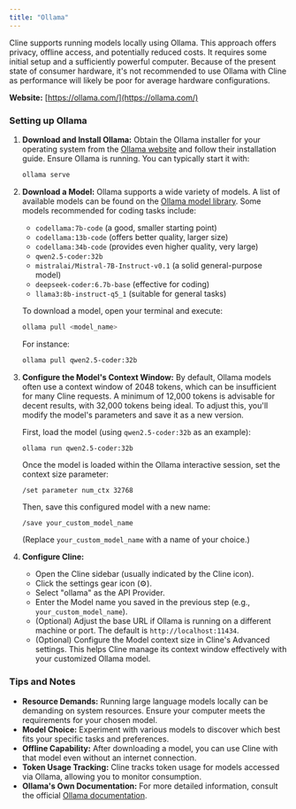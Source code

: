 ```yaml
---
title: "Ollama"
---
```


Cline supports running models locally using Ollama. This approach offers privacy, offline access, and potentially reduced costs. It requires some initial setup and a sufficiently powerful computer. Because of the present state of consumer hardware, it's not recommended to use Ollama with Cline as performance will likely be poor for average hardware configurations.

**Website:** [https://ollama.com/](https://ollama.com/)

### Setting up Ollama

1.  **Download and Install Ollama:**
    Obtain the Ollama installer for your operating system from the [Ollama website](https://ollama.com/) and follow their installation guide. Ensure Ollama is running. You can typically start it with:

    ```bash
    ollama serve
    ```

2.  **Download a Model:**
    Ollama supports a wide variety of models. A list of available models can be found on the [Ollama model library](https://ollama.com/library). Some models recommended for coding tasks include:

    -   `codellama:7b-code` (a good, smaller starting point)
    -   `codellama:13b-code` (offers better quality, larger size)
    -   `codellama:34b-code` (provides even higher quality, very large)
    -   `qwen2.5-coder:32b`
    -   `mistralai/Mistral-7B-Instruct-v0.1` (a solid general-purpose model)
    -   `deepseek-coder:6.7b-base` (effective for coding)
    -   `llama3:8b-instruct-q5_1` (suitable for general tasks)

    To download a model, open your terminal and execute:

    ```bash
    ollama pull <model_name>
    ```

    For instance:

    ```bash
    ollama pull qwen2.5-coder:32b
    ```

3.  **Configure the Model's Context Window:**
    By default, Ollama models often use a context window of 2048 tokens, which can be insufficient for many Cline requests. A minimum of 12,000 tokens is advisable for decent results, with 32,000 tokens being ideal. To adjust this, you'll modify the model's parameters and save it as a new version.

    First, load the model (using `qwen2.5-coder:32b` as an example):

    ```bash
    ollama run qwen2.5-coder:32b
    ```

    Once the model is loaded within the Ollama interactive session, set the context size parameter:

    ```
    /set parameter num_ctx 32768
    ```

    Then, save this configured model with a new name:

    ```
    /save your_custom_model_name
    ```

    (Replace `your_custom_model_name` with a name of your choice.)

4.  **Configure Cline:**
    -   Open the Cline sidebar (usually indicated by the Cline icon).
    -   Click the settings gear icon (⚙️).
    -   Select "ollama" as the API Provider.
    -   Enter the Model name you saved in the previous step (e.g., `your_custom_model_name`).
    -   (Optional) Adjust the base URL if Ollama is running on a different machine or port. The default is `http://localhost:11434`.
    -   (Optional) Configure the Model context size in Cline's Advanced settings. This helps Cline manage its context window effectively with your customized Ollama model.

### Tips and Notes

-   **Resource Demands:** Running large language models locally can be demanding on system resources. Ensure your computer meets the requirements for your chosen model.
-   **Model Choice:** Experiment with various models to discover which best fits your specific tasks and preferences.
-   **Offline Capability:** After downloading a model, you can use Cline with that model even without an internet connection.
-   **Token Usage Tracking:** Cline tracks token usage for models accessed via Ollama, allowing you to monitor consumption.
-   **Ollama's Own Documentation:** For more detailed information, consult the official [Ollama documentation](https://ollama.com/docs).
